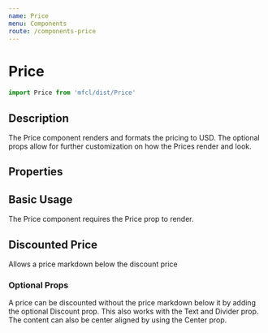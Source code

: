 ```yaml
---
name: Price
menu: Components
route: /components-price
---
```



# Price

```javascript
import Price from 'mfcl/dist/Price'
```

## Description

The Price component renders and formats the pricing to USD. The optional props allow for further customization on how
the Prices render and look.

## Properties

<Props of={Price} />

## Basic Usage

The Price component requires the Price prop to render.

<Playground>
  <Price price={3500} />
</Playground>

## Discounted Price

Allows a price markdown below the discount price

<Playground>
  <Price discountPrice={1400} price={3500} />
</Playground>

### Optional Props

A price can be discounted without the price markdown below it by adding the optional Discount prop. This also works with the Text and Divider prop. The content can also be center aligned by using the Center prop.

<Playground>
  <Price discount price={3500} />
  <Price text="Queen For" discount price={3500} />
  <Price text="Queen" divider discount price={3500} />
  <Price center text="Queen" divider discountPrice={1400} price={3500} />
</Playground>
